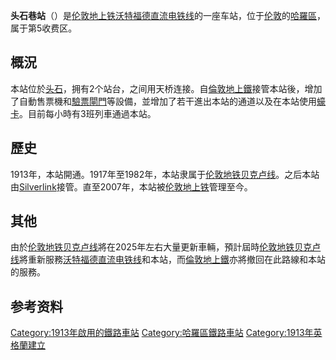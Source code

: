 {{Infobox London station
| name = Headstone Lane
| image_name = Hugh llewelyn 313 101 (6390174565).jpg
| locale = [[头石|头石]]
| borough = [[哈羅區|哈羅區]]
| manager = [[伦敦地上铁|伦敦地上铁]]
| owner = [[英国国营铁路公司|英国国营铁路公司]]
| symbol = overground
| gridref =
| railcode = HDL
| platforms = 2
| fare_zone = 5
<!-- | raillowexits0405 = 97,101
| raillowexits0506 = {{decrease}} 95,077
| railexits0607    = {{increase}} 0.306
| railexits0708    = {{decrease}} 0.296
| railexits0809    = {{decrease}} 0.195 -->
| railexits0910    = {{increase}} 0.210
| railexits1011    = {{increase}} 0.363
| railexits1112    = {{increase}} 0.429
| railexits1213    = {{increase}} 0.503
| railexits1314    = {{increase}} 0.629
| railexits1415    = {{increase}} 0.675
| railexits1516    = {{decrease}} 0.473
| latitude = 51.6024
| longitude = -0.3564
| events1  = 营业中
| years1 = 1913
| access = yes
| access_note = <ref>{{Cite map/London Overground Map}}</ref><ref>{{Cite map/Standard Tube Map}}</ref><ref>{{citation step free tube map}}</ref>
| dft_category = E
}}

'''头石巷站'''（{{lang-en|Headstone Lane railway station}}）是[[伦敦地上铁|伦敦地上铁]][[沃特福德直流电铁线|沃特福德直流电铁线]]的一座车站，位于[[伦敦|伦敦]]的[[哈羅區|哈羅區]]，属于第5收费区。

==概況==
本站位於[[头石|头石]]，拥有2个站台，之间用天桥连接。自[[倫敦地上鐵|倫敦地上鐵]]接管本站後，增加了自動售票機和[[驗票閘門|驗票閘門]]等設備，並增加了若干進出本站的通道以及在本站使用[[蠔卡|蠔卡]]。目前每小時有3班列車通過本站。

==歷史==
1913年，本站開通。1917年至1982年，本站隶属于[[伦敦地铁|伦敦地铁]][[贝克卢线|贝克卢线]]。之后本站由[[Silverlink|Silverlink]]接管。直至2007年，本站被[[伦敦地上铁|伦敦地上铁]]管理至今。

==其他==
由於[[伦敦地铁|伦敦地铁]][[贝克卢线|贝克卢线]]將在2025年左右大量更新車輛，預計屆時[[伦敦地铁|伦敦地铁]][[贝克卢线|贝克卢线]]將重新服務[[沃特福德直流电铁线|沃特福德直流电铁线]]和本站，而[[倫敦地上鐵|倫敦地上鐵]]亦將撤回在此路線和本站的服務。

==参考资料==
{{reflist}}

{{沃特福德直流電鐵線}}

[[Category:1913年啟用的鐵路車站|Category:1913年啟用的鐵路車站]]
[[Category:哈羅區鐵路車站|Category:哈羅區鐵路車站]]
[[Category:1913年英格蘭建立|Category:1913年英格蘭建立]]